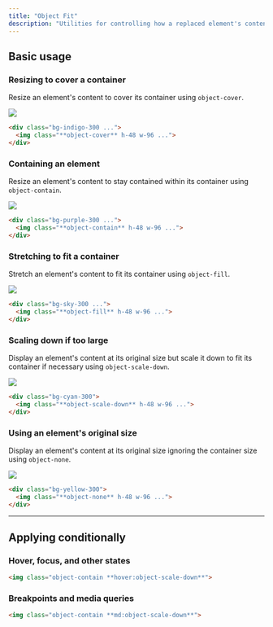 ```yaml
---
title: "Object Fit"
description: "Utilities for controlling how a replaced element's content should be resized."
---
```




## Basic usage

### Resizing to cover a container

Resize an element's content to cover its container using `object-cover`.

<Example>
  <div class="text-center rounded-lg overflow-hidden w-56 sm:w-96 mx-auto">
    <img class="object-cover h-48 w-full " src="https://images.unsplash.com/photo-1554629947-334ff61d85dc?ixid=MnwxMjA3fDB8MHxwaG90by1wYWdlfHx8fGVufDB8fHx8&ixlib=rb-1.2.1&auto=format&fit=crop&w=1024&h=1280&q=80" />
  </div>
</Example>

```html
<div class="bg-indigo-300 ...">
  <img class="**object-cover** h-48 w-96 ...">
</div>
```

### Containing an element

Resize an element's content to stay contained within its container using `object-contain`.

<Example>
  <div class="relative rounded-lg text-center overflow-hidden w-56 sm:w-96 mx-auto">
    <div class="absolute inset-0 opacity-50 bg-stripes-gray"></div>
    <img class="relative z-10 object-contain h-48 w-full" src="https://images.unsplash.com/photo-1554629947-334ff61d85dc?ixid=MnwxMjA3fDB8MHxwaG90by1wYWdlfHx8fGVufDB8fHx8&ixlib=rb-1.2.1&auto=format&fit=crop&w=1024&h=1280&q=80" />
  </div>
</Example>

```html
<div class="bg-purple-300 ...">
  <img class="**object-contain** h-48 w-96 ...">
</div>
```

### Stretching to fit a container

Stretch an element's content to fit its container using `object-fill`.

<Example>
  <div class="bg-stripes-sky-blue rounded-lg text-center overflow-hidden w-56 sm:w-96 mx-auto">
    <img class="object-fill h-48 w-full" src="https://images.unsplash.com/photo-1554629947-334ff61d85dc?ixid=MnwxMjA3fDB8MHxwaG90by1wYWdlfHx8fGVufDB8fHx8&ixlib=rb-1.2.1&auto=format&fit=crop&w=1024&h=1280&q=80" />
  </div>
</Example>

```html
<div class="bg-sky-300 ...">
  <img class="**object-fill** h-48 w-96 ...">
</div>
```

### Scaling down if too large

Display an element's content at its original size but scale it down to fit its container if necessary using `object-scale-down`.

<Example>
  <div class="relative rounded-lg text-center overflow-hidden w-56 sm:w-96 mx-auto">
    <div class="absolute inset-0 opacity-50 bg-stripes-gray"></div>
    <img class="relative z-10 object-scale-down h-48 w-full" src="https://images.unsplash.com/photo-1554629947-334ff61d85dc?ixid=MnwxMjA3fDB8MHxwaG90by1wYWdlfHx8fGVufDB8fHx8&ixlib=rb-1.2.1&auto=format&fit=crop&w=128&h=160&q=80" />
  </div>
</Example>

```html
<div class="bg-cyan-300">
  <img class="**object-scale-down** h-48 w-96 ...">
</div>
```

### Using an element's original size

Display an element's content at its original size ignoring the container size using `object-none`.

<Example>
  <div class="relative rounded-lg text-center overflow-hidden w-56 sm:w-96 mx-auto">
    <div class="absolute inset-0 opacity-50 bg-stripes-gray"></div>
    <img class="relative z-10 object-none h-48 w-full" src="https://images.unsplash.com/photo-1554629947-334ff61d85dc?ixid=MnwxMjA3fDB8MHxwaG90by1wYWdlfHx8fGVufDB8fHx8&ixlib=rb-1.2.1&auto=format&fit=crop&w=1024&h=1280&q=80" />
  </div>
</Example>

```html
<div class="bg-yellow-300">
  <img class="**object-none** h-48 w-96 ...">
</div>
```

---

## <Heading ignore>Applying conditionally</Heading>

### <Heading ignore>Hover, focus, and other states</Heading>

<HoverFocusAndOtherStates defaultClass="object-contain" featuredClass="object-scale-down">

```html
<img class="object-contain **hover:object-scale-down**">
```

</HoverFocusAndOtherStates>

### <Heading ignore>Breakpoints and media queries</Heading>

<BreakpointsAndMediaQueries defaultClass="object-contain" featuredClass="object-scale-down">

```html
<img class="object-contain **md:object-scale-down**">
```

</BreakpointsAndMediaQueries>
